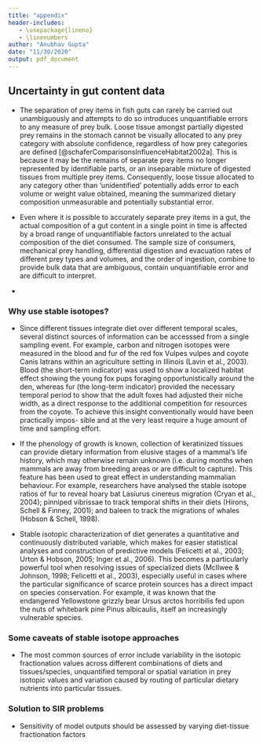 ```yaml
---
title: "appendix"
header-includes:
   - \usepackage{lineno}
   - \linenumbers
author: "Anubhav Gupta"
date: "11/30/2020"
output: pdf_document
---
```



## Uncertainty in gut content data
<!-- The text below is copied from Baker et al 2014 Fish gut content analysis: robust measures of diet composition -->

* The separation of prey items in fish guts can rarely be carried out unambiguously and attempts to do so introduces unquantifiable errors to any measure of prey bulk. Loose tissue amongst partially digested prey remains in the stomach cannot be visually allocated to any prey category with absolute confidence, regardless of how prey categories are defined [@schaferComparisonsInfluenceHabitat2002a]. This is because it may be the remains of separate prey items no longer represented by identifiable parts, or an inseparable mixture of digested tissues from multiple prey items. Consequently, loose tissue allocated to any category other than 'unidentified' potentially adds error to each volume or weight value obtained, meaning the summarized dietary composition unmeasurable and potentially substantial error.

* Even where it is possible to accurately separate prey items in a gut, the actual composition of a gut content in a single point in time is affected by a broad range of unquantifiable factors unrelated to the actual composition of the diet consumed. The sample size of consumers, mechanical prey handling, differential digestion and evacuation rates of different prey types and volumes, and the order of ingestion, combine to provide bulk data that are ambiguous, contain unquantifiable error and are difficult to interpret. 

* 

### Why use stable isotopes?

* Since different tissues integrate diet over different temporal scales, several distinct sources of information can be accesssed from a single sampling event. For example, carbon and nitrogen isotopes were measured in the blood and fur of the red fox Vulpes vulpes and coyote Canis latrans within an agriculture setting in Illinois (Lavin et al., 2003). Blood (the short-term indicator) was used to show a localized habitat effect showing the young fox pups foraging opportunistically around the den, whereas fur (the long-term indicator) provided the necessary temporal period to show that the adult foxes had adjusted their niche width, as a direct response to the additional competition for resources from the coyote. To achieve this insight conventionally would have been practically impos- sible and at the very least require a huge amount of time and sampling effort.

* If the phenology of growth is known, collection of keratinized tissues can provide dietary information from elusive stages of a mammal’s life history, which may otherwise remain unknown (i.e. during months when mammals are away from breeding areas or are difficult to capture). This feature has been used to great effect in understanding mammalian behaviour. For example, researchers have analysed the stable isotope ratios of fur to reveal hoary bat Lasiurus cinereus migration (Cryan et al., 2004); pinniped vibrissae to track temporal shifts in their diets (Hirons, Schell & Finney, 2001); and baleen to track the migrations of whales (Hobson & Schell, 1998).

* Stable isotopic characterization of diet generates a quantitative and continuously distributed variable, which makes for easier statistical analyses and construction of predictive models (Felicetti et al., 2003; Urton & Hobson, 2005; Inger et al., 2006). This becomes a particularly powerful tool when resolving issues of specialized diets (McIlwee & Johnson, 1998; Felicetti et al., 2003), especially useful in cases where the particular significance of scarce protein sources has a direct impact on species conservation. For example, it was known that the endangered Yellowstone grizzly bear Ursus arctos horribilis fed upon the nuts of whitebark pine Pinus albicaulis, itself an increasingly vulnerable species.

### Some caveats of stable isotope approaches

* The most common sources of error include variability in the isotopic fractionation values across different combinations of diets and tissues/species, unquantified temporal or spatial variation in prey isotopic values and variation caused by routing of particular dietary nutrients into particular tissues.

### Solution  to SIR problems

* Sensitivity of model outputs should be assessed by varying diet-tissue fractionation factors
